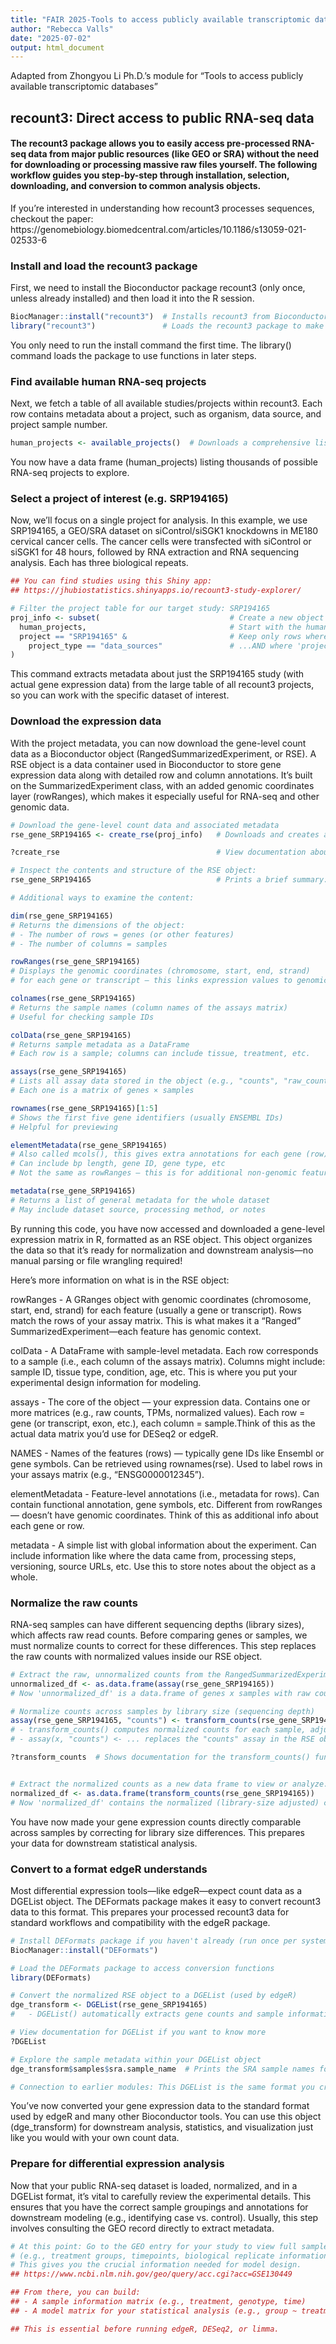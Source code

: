 ```yaml
---
title: "FAIR 2025-Tools to access publicly available transcriptomic databases"
author: "Rebecca Valls"
date: "2025-07-02"
output: html_document
---
```


Adapted from Zhongyou Li  Ph.D.'s module for "Tools to access publicly available transcriptomic databases"

## recount3: Direct access to public RNA-seq data
#### The recount3 package allows you to easily access pre-processed RNA-seq data from major public resources (like GEO or SRA) without the need for downloading or processing massive raw files yourself. The following workflow guides you step-by-step through installation, selection, downloading, and conversion to common analysis objects.

If you're interested in understanding how recount3 processes sequences, checkout the paper: 
https://genomebiology.biomedcentral.com/articles/10.1186/s13059-021-02533-6

### Install and load the recount3 package
First, we need to install the Bioconductor package recount3 (only once, unless already installed) and then load it into the R session.
```r
BiocManager::install("recount3")  # Installs recount3 from Bioconductor - run only once per system
library("recount3")               # Loads the recount3 package to make its functions available
```
You only need to run the install command the first time. The library() command loads the package to use functions in later steps.



### Find available human RNA-seq projects
Next, we fetch a table of all available studies/projects within recount3. Each row contains metadata about a project, such as organism, data source, and project sample number.
```r
human_projects <- available_projects()  # Downloads a comprehensive list of available projects with metadata
```
You now have a data frame (human_projects) listing thousands of possible RNA-seq projects to explore.

### Select a project of interest (e.g. SRP194165)
Now, we'll focus on a single project for analysis. In this example, we use SRP194165, a GEO/SRA dataset on siControl/siSGK1 knockdowns in ME180 cervical cancer cells. The cancer cells were transfected with siControl or siSGK1 for 48 hours, followed by RNA extraction and RNA sequencing analysis. Each has three biological repeats. 
```r
## You can find studies using this Shiny app: 
## https://jhubiostatistics.shinyapps.io/recount3-study-explorer/

# Filter the project table for our target study: SRP194165
proj_info <- subset(                             # Create a new object called proj_info by subsetting the data
  human_projects,                                # Start with the human_projects data frame (all projects)
  project == "SRP194165" &                       # Keep only rows where the 'project' column exactly matches "SRP194165"
    project_type == "data_sources"               # ...AND where 'project_type' is "data_sources" (primary data, not publications/metadata)
)

```
This command extracts metadata about just the SRP194165 study (with actual gene expression data) from the large table of all recount3 projects, so you can work with the specific dataset of interest.


### Download the expression data
With the project metadata, you can now download the gene-level count data as a Bioconductor object (RangedSummarizedExperiment, or RSE). A RSE object is a data container used in Bioconductor to store gene expression data along with detailed row and column annotations. It's built on the SummarizedExperiment class, with an added genomic coordinates layer (rowRanges), which makes it especially useful for RNA-seq and other genomic data.

```r

# Download the gene-level count data and associated metadata
rse_gene_SRP194165 <- create_rse(proj_info)   # Downloads and creates an RSE object for the chosen project

?create_rse                                   # View documentation about create_rse, which shows its parameters and output

# Inspect the contents and structure of the RSE object:
rse_gene_SRP194165                            # Prints a brief summary: rows (genes), columns (samples), and annotation

# Additional ways to examine the content:

dim(rse_gene_SRP194165)
# Returns the dimensions of the object:
# - The number of rows = genes (or other features)
# - The number of columns = samples

rowRanges(rse_gene_SRP194165)
# Displays the genomic coordinates (chromosome, start, end, strand)
# for each gene or transcript — this links expression values to genomic locations

colnames(rse_gene_SRP194165)
# Returns the sample names (column names of the assays matrix)
# Useful for checking sample IDs 

colData(rse_gene_SRP194165)
# Returns sample metadata as a DataFrame
# Each row is a sample; columns can include tissue, treatment, etc.

assays(rse_gene_SRP194165)
# Lists all assay data stored in the object (e.g., "counts", "raw_counts")
# Each one is a matrix of genes × samples

rownames(rse_gene_SRP194165)[1:5]
# Shows the first five gene identifiers (usually ENSEMBL IDs)
# Helpful for previewing

elementMetadata(rse_gene_SRP194165)
# Also called mcols(), this gives extra annotations for each gene (row)
# Can include bp length, gene ID, gene type, etc
# Not the same as rowRanges — this is for additional non-genomic feature info

metadata(rse_gene_SRP194165)
# Returns a list of general metadata for the whole dataset
# May include dataset source, processing method, or notes

```
By running this code, you have now accessed and downloaded a gene-level expression matrix in R, formatted as an RSE object. This object organizes the data so that it's ready for normalization and downstream analysis—no manual parsing or file wrangling required!

Here's more information on what is in the RSE object:

rowRanges - A GRanges object with genomic coordinates (chromosome, start, end, strand) for each feature (usually a gene or transcript). Rows match the rows of your assay matrix. This is what makes it a “Ranged” SummarizedExperiment—each feature has genomic context.

colData - A DataFrame with sample-level metadata. Each row corresponds to a sample (i.e., each column of the assays matrix). Columns might include: sample ID, tissue type, condition, age, etc. This is where you put your experimental design information for modeling.

assays - The core of the object — your expression data. Contains one or more matrices (e.g., raw counts, TPMs, normalized values). Each row = gene (or transcript, exon, etc.), each column = sample.Think of this as the actual data matrix you’d use for DESeq2 or edgeR.

NAMES - Names of the features (rows) — typically gene IDs like Ensembl or gene symbols. Can be retrieved using rownames(rse). Used to label rows in your assays matrix (e.g., “ENSG0000012345”).

elementMetadata - Feature-level annotations (i.e., metadata for rows). Can contain functional annotation, gene symbols, etc. Different from rowRanges — doesn't have genomic coordinates. Think of this as additional info about each gene or row.

metadata - A simple list with global information about the experiment. Can include information like where the data came from, processing steps, versioning, source URLs, etc. Use this to store notes about the object as a whole.





### Normalize the raw counts
RNA-seq samples can have different sequencing depths (library sizes), which affects raw read counts. Before comparing genes or samples, we must normalize counts to correct for these differences. This step replaces the raw counts with normalized values inside our RSE object.
```r
# Extract the raw, unnormalized counts from the RangedSummarizedExperiment object.
unnormalized_df <- as.data.frame(assay(rse_gene_SRP194165))
# Now 'unnormalized_df' is a data.frame of genes x samples with raw counts.

# Normalize counts across samples by library size (sequencing depth)
assay(rse_gene_SRP194165, "counts") <- transform_counts(rse_gene_SRP194165)
# - transform_counts() computes normalized counts for each sample, adjusting for sequencing depth.
# - assay(x, "counts") <- ... replaces the "counts" assay in the RSE object with these normalized values.

?transform_counts  # Shows documentation for the transform_counts() function (optional, for curiosity)


# Extract the normalized counts as a new data frame to view or analyze.
normalized_df <- as.data.frame(transform_counts(rse_gene_SRP194165))
# Now 'normalized_df' contains the normalized (library-size adjusted) counts for all genes and samples.
```
You have now made your gene expression counts directly comparable across samples by correcting for library size differences. This prepares your data for downstream statistical analysis.




### Convert to a format edgeR understands
Most differential expression tools—like edgeR—expect count data as a DGEList object. The DEFormats package makes it easy to convert recount3 data to this format. This prepares your processed recount3 data for standard workflows and compatibility with the edgeR package.

```r
# Install DEFormats package if you haven't already (run once per system)
BiocManager::install("DEFormats")

# Load the DEFormats package to access conversion functions
library(DEFormats)

# Convert the normalized RSE object to a DGEList (used by edgeR)
dge_transform <- DGEList(rse_gene_SRP194165)
#   - DGEList() automatically extracts gene counts and sample information from the RSE object

# View documentation for DGEList if you want to know more
?DGEList

# Explore the sample metadata within your DGEList object
dge_transform$samples$sra.sample_name  # Prints the SRA sample names for this study's samples

# Connection to earlier modules: This DGEList is the same format you created from raw counts in the edgeR module. Now it’s coming from public data!

```
You’ve now converted your gene expression data to the standard format used by edgeR and many other Bioconductor tools. You can use this object (dge_transform) for downstream analysis, statistics, and visualization just like you would with your own count data.

### Prepare for differential expression analysis
Now that your public RNA-seq dataset is loaded, normalized, and in a DGEList format, it's vital to carefully review the experimental details. This ensures that you have the correct sample groupings and annotations for downstream modeling (e.g., identifying case vs. control). Usually, this step involves consulting the GEO record directly to extract metadata.

```r
# At this point: Go to the GEO entry for your study to view full sample metadata 
# (e.g., treatment groups, timepoints, biological replicate information)
# This gives you the crucial information needed for model design.
## https://www.ncbi.nlm.nih.gov/geo/query/acc.cgi?acc=GSE130449

## From there, you can build:
## - A sample information matrix (e.g., treatment, genotype, time)
## - A model matrix for your statistical analysis (e.g., group ~ treatment)

## This is essential before running edgeR, DESeq2, or limma.

```
